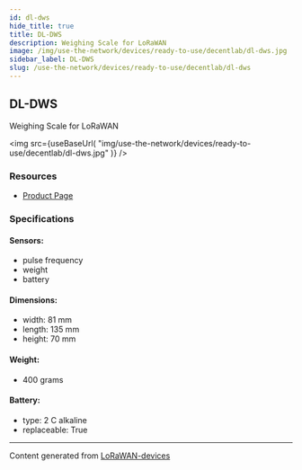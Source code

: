 ```yaml
---
id: dl-dws
hide_title: true
title: DL-DWS
description: Weighing Scale for LoRaWAN
image: /img/use-the-network/devices/ready-to-use/decentlab/dl-dws.jpg
sidebar_label: DL-DWS
slug: /use-the-network/devices/ready-to-use/decentlab/dl-dws
---
```



## DL-DWS

Weighing Scale for LoRaWAN

<img
src={useBaseUrl(
"img/use-the-network/devices/ready-to-use/decentlab/dl-dws.jpg"
)}
/>

### Resources

- [Product Page](https://www.decentlab.com/products/weighing-scale-for-lorawan)

### Specifications

#### Sensors:
- pulse frequency
- weight
- battery
#### Dimensions:
- width: 81 mm
- length: 135 mm
- height: 70 mm
#### Weight: 
- 400 grams
#### Battery: 
- type: 2 C alkaline
- replaceable: True



---
Content generated from [LoRaWAN-devices](https://github.com/TheThingsNetwork/lorawan-devices)
